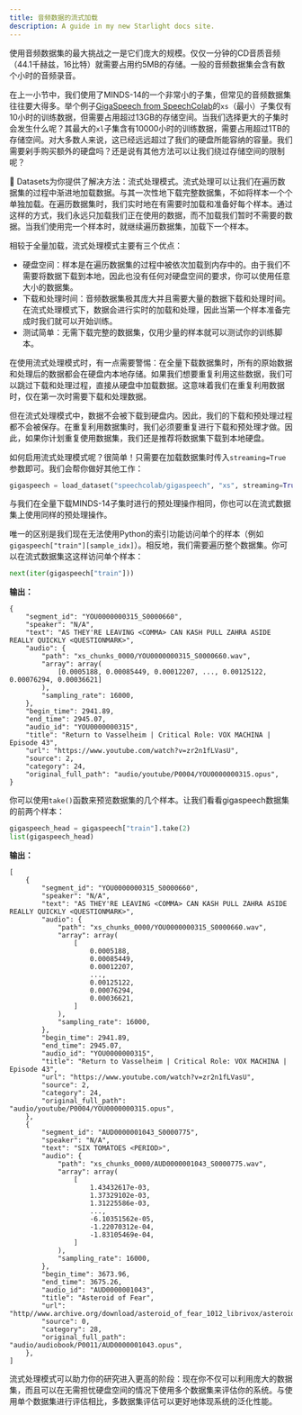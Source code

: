```yaml
---
title: 音频数据的流式加载
description: A guide in my new Starlight docs site.
---
```



使用音频数据集的最大挑战之一是它们庞大的规模。仅仅一分钟的CD音质音频（44.1千赫兹，16比特）就需要占用约5MB的存储。一般的音频数据集会含有数个小时的音频录音。

在上一小节中，我们使用了MINDS-14的一个非常小的子集，但常见的音频数据集往往要大得多。举个例子[GigaSpeech from SpeechColab](https://huggingface.co/datasets/speechcolab/gigaspeech)的`xs`（最小）子集仅有10小时的训练数据，但需要占用超过13GB的存储空间。当我们选择更大的子集时会发生什么呢？其最大的`xl`子集含有10000小时的训练数据，需要占用超过1TB的存储空间。对大多数人来说，这已经远远超过了我们的硬盘所能容纳的容量。我们需要剁手购买额外的硬盘吗？还是说有其他方法可以让我们绕过存储空间的限制呢？

🤗 Datasets为你提供了解决方法：流式处理模式。流式处理可以让我们在遍历数据集的过程中渐进地加载数据。与其一次性地下载完整数据集，不如将样本一个个单独加载。在遍历数据集时，我们实时地在有需要时加载和准备好每个样本。通过这样的方式，我们永远只加载我们正在使用的数据，而不加载我们暂时不需要的数据。当我们使用完一个样本时，就继续遍历数据集，加载下一个样本。

相较于全量加载，流式处理模式主要有三个优点：

* 硬盘空间：样本是在遍历数据集的过程中被依次加载到内存中的。由于我们不需要将数据下载到本地，因此也没有任何对硬盘空间的要求，你可以使用任意大小的数据集。
* 下载和处理时间：音频数据集极其庞大并且需要大量的数据下载和处理时间。在流式处理模式下，数据会进行实时的加载和处理，因此当第一个样本准备完成时我们就可以开始训练。
* 测试简单：无需下载完整的数据集，仅用少量的样本就可以测试你的训练脚本。

在使用流式处理模式时，有一点需要警惕：在全量下载数据集时，所有的原始数据和处理后的数据都会在硬盘内本地存储。如果我们想要重复利用这些数据，我们可以跳过下载和处理过程，直接从硬盘中加载数据。这意味着我们在重复利用数据时，仅在第一次时需要下载和处理数据。

但在流式处理模式中，数据不会被下载到硬盘内。因此，我们的下载和预处理过程都不会被保存。在重复利用数据集时，我们必须要重复进行下载和预处理才做。因此，如果你计划重复使用数据集，我们还是推荐将数据集下载到本地硬盘。

如何启用流式处理模式呢？很简单！只需要在加载数据集时传入`streaming=True`参数即可。我们会帮你做好其他工作：

```py
gigaspeech = load_dataset("speechcolab/gigaspeech", "xs", streaming=True)
```

与我们在全量下载MINDS-14子集时进行的预处理操作相同，你也可以在流式数据集上使用同样的预处理操作。

唯一的区别是我们现在无法使用Python的索引功能访问单个的样本（例如`gigaspeech["train"][sample_idx]`）。相反地，我们需要遍历整个数据集。你可以在流式数据集这这样访问单个样本：

```py
next(iter(gigaspeech["train"]))
```

**输出：**
```
{
    "segment_id": "YOU0000000315_S0000660",
    "speaker": "N/A",
    "text": "AS THEY'RE LEAVING <COMMA> CAN KASH PULL ZAHRA ASIDE REALLY QUICKLY <QUESTIONMARK>",
    "audio": {
        "path": "xs_chunks_0000/YOU0000000315_S0000660.wav",
        "array": array(
            [0.0005188, 0.00085449, 0.00012207, ..., 0.00125122, 0.00076294, 0.00036621]
        ),
        "sampling_rate": 16000,
    },
    "begin_time": 2941.89,
    "end_time": 2945.07,
    "audio_id": "YOU0000000315",
    "title": "Return to Vasselheim | Critical Role: VOX MACHINA | Episode 43",
    "url": "https://www.youtube.com/watch?v=zr2n1fLVasU",
    "source": 2,
    "category": 24,
    "original_full_path": "audio/youtube/P0004/YOU0000000315.opus",
}
```

你可以使用`take()`函数来预览数据集的几个样本。让我们看看gigaspeech数据集的前两个样本：

```py
gigaspeech_head = gigaspeech["train"].take(2)
list(gigaspeech_head)
```

**输出：**
```
[
    {
        "segment_id": "YOU0000000315_S0000660",
        "speaker": "N/A",
        "text": "AS THEY'RE LEAVING <COMMA> CAN KASH PULL ZAHRA ASIDE REALLY QUICKLY <QUESTIONMARK>",
        "audio": {
            "path": "xs_chunks_0000/YOU0000000315_S0000660.wav",
            "array": array(
                [
                    0.0005188,
                    0.00085449,
                    0.00012207,
                    ...,
                    0.00125122,
                    0.00076294,
                    0.00036621,
                ]
            ),
            "sampling_rate": 16000,
        },
        "begin_time": 2941.89,
        "end_time": 2945.07,
        "audio_id": "YOU0000000315",
        "title": "Return to Vasselheim | Critical Role: VOX MACHINA | Episode 43",
        "url": "https://www.youtube.com/watch?v=zr2n1fLVasU",
        "source": 2,
        "category": 24,
        "original_full_path": "audio/youtube/P0004/YOU0000000315.opus",
    },
    {
        "segment_id": "AUD0000001043_S0000775",
        "speaker": "N/A",
        "text": "SIX TOMATOES <PERIOD>",
        "audio": {
            "path": "xs_chunks_0000/AUD0000001043_S0000775.wav",
            "array": array(
                [
                    1.43432617e-03,
                    1.37329102e-03,
                    1.31225586e-03,
                    ...,
                    -6.10351562e-05,
                    -1.22070312e-04,
                    -1.83105469e-04,
                ]
            ),
            "sampling_rate": 16000,
        },
        "begin_time": 3673.96,
        "end_time": 3675.26,
        "audio_id": "AUD0000001043",
        "title": "Asteroid of Fear",
        "url": "http//www.archive.org/download/asteroid_of_fear_1012_librivox/asteroid_of_fear_1012_librivox_64kb_mp3.zip",
        "source": 0,
        "category": 28,
        "original_full_path": "audio/audiobook/P0011/AUD0000001043.opus",
    },
]
```

流式处理模式可以助力你的研究进入更高的阶段：现在你不仅可以利用庞大的数据集，而且可以在无需担忧硬盘空间的情况下使用多个数据集来评估你的系统。与使用单个数据集进行评估相比，多数据集评估可以更好地体现系统的泛化性能。